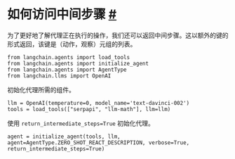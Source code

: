 如何访问中间步骤
[#](#how-to-access-intermediate-steps "此标题的永久链接")
=======================================================================================================

为了更好地了解代理正在执行的操作，我们还可以返回中间步骤。这以额外的键的形式返回，该键是（动作，观察）元组的列表。

```
from langchain.agents import load_tools
from langchain.agents import initialize_agent
from langchain.agents import AgentType
from langchain.llms import OpenAI

```

初始化代理所需的组件。

```
llm = OpenAI(temperature=0, model_name='text-davinci-002')
tools = load_tools(["serpapi", "llm-math"], llm=llm)

```

使用 `return_intermediate_steps=True` 初始化代理。

```
agent = initialize_agent(tools, llm, agent=AgentType.ZERO_SHOT_REACT_DESCRIPTION, verbose=True, return_intermediate_steps=True)

```